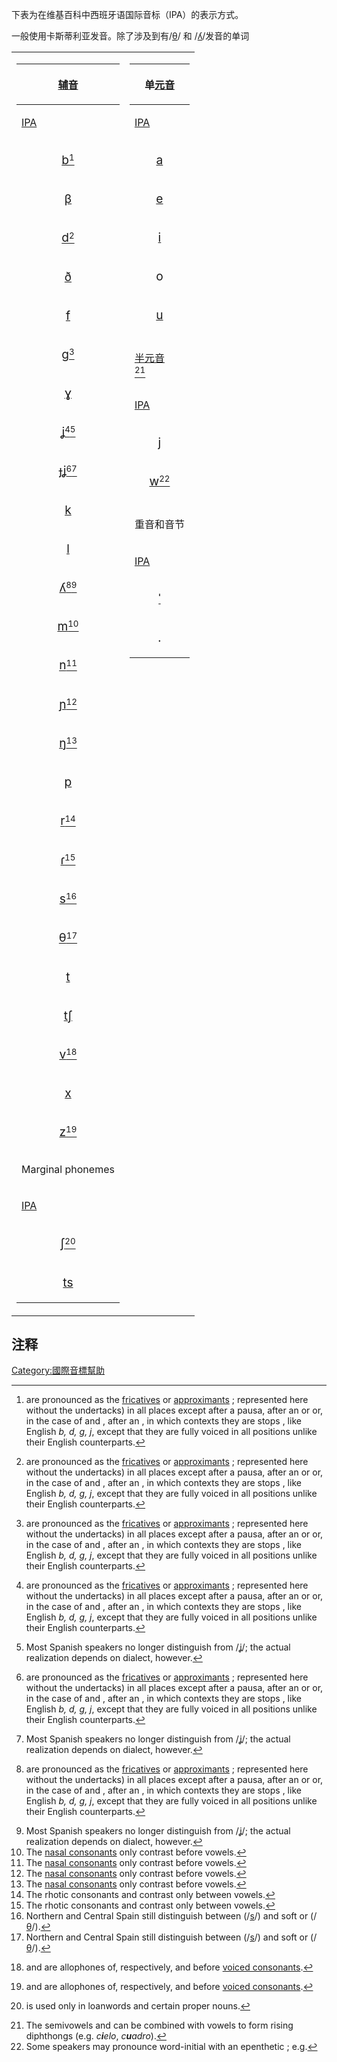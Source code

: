 下表为在维基百科中西班牙语国际音标（IPA）的表示方式。

一般使用卡斯蒂利亚发音。除了涉及到有<span class="IPA" title="Representation in the International Phonetic Alphabet (IPA)" contenteditable="false">/[[清齒擦音|θ]]/</span> 和 <span class="IPA" title="Representation in the International Phonetic Alphabet (IPA)" contenteditable="false">/[[硬颚边音|ʎ]]/</span>发音的单词
{| style="background: none" class="cx-highlight"

| style="vertical-align:top;" |
{| class="wikitable" style="margin-bottom: 10px;"
! colspan="4" | [[辅音|辅音]]
|-
![[Help:國際音標|IPA]]
! 举例 <br>
! 英语近似发音
!汉语拼音近似发音
|-
| style="text-align:center;" |<big><span class="IPA" title="Representation in the International Phonetic Alphabet (IPA)" contenteditable="false">[[濁雙唇塞音|b]]</span><span class="IPA" title="Representation in the International Phonetic Alphabet (IPA)" contenteditable="false"></span></big><ref name="Approximant">{{Template:IPA|/b, d, ɡ, ʝ/}} are pronounced as the [[擦音|fricatives]] or [[近音|approximants]] {{Template:IPA|[β̞, ð̞, ɣ̞, ʝ̞]}}; represented here without the undertacks) in all places except after a pausa, after an {{Template:IPA|/n/}} or {{Template:IPA|/m/}} or, in the case of {{Template:IPA|/d/}} and {{Template:IPA|/ʝ/}}, after an {{Template:IPA|/l/}}, in which contexts they are stops {{Template:IPA|[b, d, ɡ, ɟʝ]}}, like English ''b, d, g, j'', except that they are fully voiced in all positions unlike their English counterparts. </ref>
| '''b'''estia; em'''b'''uste; '''v'''aca; en'''v'''idia; fút'''b'''ol
| '''b'''est
|浊音b
|-
| style="text-align:center;" |<big><span class="IPA" title="Representation in the International Phonetic Alphabet (IPA)" contenteditable="false">[[濁雙唇擦音|β]]</span><span class="IPA" title="Representation in the International Phonetic Alphabet (IPA)" contenteditable="false"></span></big>
|be'''b'''é; o'''b'''tuso; vi'''v'''ir; cur'''v'''a
| 介于 ba'''b'''y和 be'''v'''y之间
|介于v和b之间，浊音
|-
| style="text-align:center;" |<big><span class="IPA" title="Representation in the International Phonetic Alphabet (IPA)" contenteditable="false">[[濁齒齦塞音|d]]</span><span class="IPA" title="Representation in the International Phonetic Alphabet (IPA)" contenteditable="false"></span></big><ref name="Approximant">{{Template:IPA|/b, d, ɡ, ʝ/}} are pronounced as the [[擦音|fricatives]] or [[近音|approximants]] {{Template:IPA|[β̞, ð̞, ɣ̞, ʝ̞]}}; represented here without the undertacks) in all places except after a pausa, after an {{Template:IPA|/n/}} or {{Template:IPA|/m/}} or, in the case of {{Template:IPA|/d/}} and {{Template:IPA|/ʝ/}}, after an {{Template:IPA|/l/}}, in which contexts they are stops {{Template:IPA|[b, d, ɡ, ɟʝ]}}, like English ''b, d, g, j'', except that they are fully voiced in all positions unlike their English counterparts. </ref>
|'''d'''edo; cuan'''d'''o; al'''d'''aba
|'''d'''ead
|浊音d
|-
| style="text-align:center;" |<big><span class="IPA" title="Representation in the International Phonetic Alphabet (IPA)" contenteditable="false">[[濁齒擦音|ð]]</span><span class="IPA" title="Representation in the International Phonetic Alphabet (IPA)" contenteditable="false"></span></big>
|dá'''d'''iva; ar'''d'''er; a'''d'''mirar
|'''th'''is
|无
|-
| style="text-align:center;" |<big><span class="IPA" title="Representation in the International Phonetic Alphabet (IPA)" contenteditable="false">[[清唇齒擦音|f]]</span><span class="IPA" title="Representation in the International Phonetic Alphabet (IPA)" contenteditable="false"></span></big>
|'''f'''ase; ca'''f'''é
|'''f'''ace
|f
|-
| style="text-align:center;" |<big><span class="IPA" title="Representation in the International Phonetic Alphabet (IPA)" contenteditable="false">[[濁軟顎塞音|ɡ]]</span><span class="IPA" title="Representation in the International Phonetic Alphabet (IPA)" contenteditable="false"></span></big><ref name="Approximant">{{Template:IPA|/b, d, ɡ, ʝ/}} are pronounced as the [[擦音|fricatives]] or [[近音|approximants]] {{Template:IPA|[β̞, ð̞, ɣ̞, ʝ̞]}}; represented here without the undertacks) in all places except after a pausa, after an {{Template:IPA|/n/}} or {{Template:IPA|/m/}} or, in the case of {{Template:IPA|/d/}} and {{Template:IPA|/ʝ/}}, after an {{Template:IPA|/l/}}, in which contexts they are stops {{Template:IPA|[b, d, ɡ, ɟʝ]}}, like English ''b, d, g, j'', except that they are fully voiced in all positions unlike their English counterparts. </ref>
|'''g'''ato; len'''g'''ua; '''gu'''erra
|'''g'''ot
|浊音g
|-
| style="text-align:center;" |<big><span class="IPA" title="Representation in the International Phonetic Alphabet (IPA)" contenteditable="false">[[濁軟顎擦音|ɣ]]</span><span class="IPA" title="Representation in the International Phonetic Alphabet (IPA)" contenteditable="false"></span></big>
|tri'''g'''o; amar'''g'''o; si'''gu'''e; si'''g'''no
|<span>类似于</span>'''g'''o, 但不像g那样完全阻住气流
|<span>类似于</span>'''g''', 但不像g那样完全阻住气流
|-
| style="text-align:center;" |<big><span class="IPA" title="Representation in the International Phonetic Alphabet (IPA)" contenteditable="false">[[浊硬颚擦音|ʝ]]</span><span class="IPA" title="Representation in the International Phonetic Alphabet (IPA)" contenteditable="false"></span></big><ref name="Approximant">{{Template:IPA|/b, d, ɡ, ʝ/}} are pronounced as the [[擦音|fricatives]] or [[近音|approximants]] {{Template:IPA|[β̞, ð̞, ɣ̞, ʝ̞]}}; represented here without the undertacks) in all places except after a pausa, after an {{Template:IPA|/n/}} or {{Template:IPA|/m/}} or, in the case of {{Template:IPA|/d/}} and {{Template:IPA|/ʝ/}}, after an {{Template:IPA|/l/}}, in which contexts they are stops {{Template:IPA|[b, d, ɡ, ɟʝ]}}, like English ''b, d, g, j'', except that they are fully voiced in all positions unlike their English counterparts. </ref><ref name="yeismo">Most Spanish speakers no longer distinguish {{Template:IPA|/ʎ/}} from <span class="IPA" title="Representation in the International Phonetic Alphabet (IPA)" contenteditable="false">/[[浊硬颚擦音|ʝ]]/</span>; the actual realization depends on dialect, however. </ref>
|a'''y'''uno; po'''y'''o
| '''y'''ou
|
|-
| style="text-align:center;" |<big><span class="IPA" title="Representation in the International Phonetic Alphabet (IPA)" contenteditable="false">[[濁硬顎塞擦音|ɟʝ]]</span><span class="IPA" title="Representation in the International Phonetic Alphabet (IPA)" contenteditable="false"></span></big><ref name="Approximant">{{Template:IPA|/b, d, ɡ, ʝ/}} are pronounced as the [[擦音|fricatives]] or [[近音|approximants]] {{Template:IPA|[β̞, ð̞, ɣ̞, ʝ̞]}}; represented here without the undertacks) in all places except after a pausa, after an {{Template:IPA|/n/}} or {{Template:IPA|/m/}} or, in the case of {{Template:IPA|/d/}} and {{Template:IPA|/ʝ/}}, after an {{Template:IPA|/l/}}, in which contexts they are stops {{Template:IPA|[b, d, ɡ, ɟʝ]}}, like English ''b, d, g, j'', except that they are fully voiced in all positions unlike their English counterparts. </ref><ref name="yeismo">Most Spanish speakers no longer distinguish {{Template:IPA|/ʎ/}} from <span class="IPA" title="Representation in the International Phonetic Alphabet (IPA)" contenteditable="false">/[[浊硬颚擦音|ʝ]]/</span>; the actual realization depends on dialect, however. </ref>
|cón'''y'''uge; ab'''y'''ecto
| '''j'''ob
|类似于zh
|-
| style="text-align:center;" |<big><span class="IPA" title="Representation in the International Phonetic Alphabet (IPA)" contenteditable="false">[[清軟顎塞音|k]]</span><span class="IPA" title="Representation in the International Phonetic Alphabet (IPA)" contenteditable="false"></span></big>
|'''c'''aña; la'''c'''a; '''qu'''ise; '''k'''ilo
|s'''c'''an
|g
|-
| style="text-align:center;" |<big><span class="IPA" title="Representation in the International Phonetic Alphabet (IPA)" contenteditable="false">[[齒齦邊音|l]]</span><span class="IPA" title="Representation in the International Phonetic Alphabet (IPA)" contenteditable="false"></span></big>
|'''l'''ino; a'''l'''haja; principa'''l'''
|'''l'''ean
|l
|-
| style="text-align:center;" |<big><span class="IPA" title="Representation in the International Phonetic Alphabet (IPA)" contenteditable="false">[[硬颚边音|ʎ]]</span><span class="IPA" title="Representation in the International Phonetic Alphabet (IPA)" contenteditable="false"></span></big><ref name="Approximant">{{Template:IPA|/b, d, ɡ, ʝ/}} are pronounced as the [[擦音|fricatives]] or [[近音|approximants]] {{Template:IPA|[β̞, ð̞, ɣ̞, ʝ̞]}}; represented here without the undertacks) in all places except after a pausa, after an {{Template:IPA|/n/}} or {{Template:IPA|/m/}} or, in the case of {{Template:IPA|/d/}} and {{Template:IPA|/ʝ/}}, after an {{Template:IPA|/l/}}, in which contexts they are stops {{Template:IPA|[b, d, ɡ, ɟʝ]}}, like English ''b, d, g, j'', except that they are fully voiced in all positions unlike their English counterparts. </ref><ref name="yeismo">Most Spanish speakers no longer distinguish {{Template:IPA|/ʎ/}} from <span class="IPA" title="Representation in the International Phonetic Alphabet (IPA)" contenteditable="false">/[[浊硬颚擦音|ʝ]]/</span>; the actual realization depends on dialect, however. </ref>
|'''ll'''ave; po'''ll'''o
| mi'''lli'''on
|类似于li
|-
| style="text-align:center;" |<big><span class="IPA" title="Representation in the International Phonetic Alphabet (IPA)" contenteditable="false">[[雙唇鼻音|m]]</span><span class="IPA" title="Representation in the International Phonetic Alphabet (IPA)" contenteditable="false"></span></big><ref name="nasal">The [[鼻音_(辅音)|nasal consonants]] {{Template:IPA|/n, m, ɲ/}} only contrast before vowels. </ref>
|'''m'''adre; co'''m'''er; ca'''m'''po; a'''n'''fibio
|'''m'''other
|m
|-
| style="text-align:center;" |<big><span class="IPA" title="Representation in the International Phonetic Alphabet (IPA)" contenteditable="false">[[齒齦鼻音|n]]</span><span class="IPA" title="Representation in the International Phonetic Alphabet (IPA)" contenteditable="false"></span></big><ref name="nasal">The [[鼻音_(辅音)|nasal consonants]] {{Template:IPA|/n, m, ɲ/}} only contrast before vowels. </ref>
|'''n'''ido; a'''n'''illo; a'''n'''helo; si'''n'''; álbu'''m'''
|'''n'''eed
|n
|-
| style="text-align:center;" |<big><span class="IPA" title="Representation in the International Phonetic Alphabet (IPA)" contenteditable="false">[[硬顎鼻音|ɲ]]</span><span class="IPA" title="Representation in the International Phonetic Alphabet (IPA)" contenteditable="false"></span></big><ref name="nasal">The [[鼻音_(辅音)|nasal consonants]] {{Template:IPA|/n, m, ɲ/}} only contrast before vowels. </ref>
|'''ñ'''andú; ca'''ñ'''ón; e'''n'''yesar
| ca'''ny'''on
|类似于ni
|-
| style="text-align:center;" |<big><span class="IPA" title="Representation in the International Phonetic Alphabet (IPA)" contenteditable="false">[[軟顎鼻音|ŋ]]</span><span class="IPA" title="Representation in the International Phonetic Alphabet (IPA)" contenteditable="false"></span></big><ref name="nasal">The [[鼻音_(辅音)|nasal consonants]] {{Template:IPA|/n, m, ɲ/}} only contrast before vowels. </ref>
|ci'''n'''co; ve'''n'''ga; co'''n'''quista
|si'''ng'''
|a'''ng'''
|-
| style="text-align:center;" |<big><span class="IPA" title="Representation in the International Phonetic Alphabet (IPA)" contenteditable="false">[[清雙唇塞音|p]]</span><span class="IPA" title="Representation in the International Phonetic Alphabet (IPA)" contenteditable="false"></span></big>
| '''p'''ozo; to'''p'''o
| s'''p'''ouse
|p
|-
| style="text-align:center;" |<big><span class="IPA" title="Representation in the International Phonetic Alphabet (IPA)" contenteditable="false">[[齿龈颤音|r]]</span><span class="IPA" title="Representation in the International Phonetic Alphabet (IPA)" contenteditable="false"></span></big><ref name="rhotic">The rhotic consonants {{Template:IPA|/ɾ/}} and {{Template:IPA|/r/}} contrast only between vowels. </ref>
|'''r'''umbo; ca'''rr'''o; hon'''r'''a; amo'''r'''; amor ete'''r'''no
|[[齿龈颤音|trilled r]]
|[[齿龈颤音|无（大舌颤音]]）
|-
| style="text-align:center;" |<big><span class="IPA" title="Representation in the International Phonetic Alphabet (IPA)" contenteditable="false">[[齒齦閃音|ɾ]]</span><span class="IPA" title="Representation in the International Phonetic Alphabet (IPA)" contenteditable="false"></span></big><ref name="rhotic">The rhotic consonants {{Template:IPA|/ɾ/}} and {{Template:IPA|/r/}} contrast only between vowels. </ref>
|ca'''r'''o; b'''r'''avo; amo'''r''' eterno
|ba'''tt'''er (American English)
|无
|-
| style="text-align:center;" |<big><span class="IPA" title="Representation in the International Phonetic Alphabet (IPA)" contenteditable="false">[[清齒齦擦音|s]]</span><span class="IPA" title="Representation in the International Phonetic Alphabet (IPA)" contenteditable="false"></span></big><ref name="seseo">Northern and Central Spain still distinguish between {{Template:Angle bracket|s}} (<span class="IPA" title="Representation in the International Phonetic Alphabet (IPA)" contenteditable="false">/[[清齒齦擦音|s]]/</span>) and soft {{Template:Angle bracket|c}} or {{Template:Angle bracket|z}} (<span class="IPA" title="Representation in the International Phonetic Alphabet (IPA)" contenteditable="false">/[[清齒擦音|θ]]/</span>). </ref>
|'''s'''aco; e'''s'''pita; '''x'''enón
|'''s'''ack
|s
|-
| style="text-align:center;" |<big><span class="IPA" title="Representation in the International Phonetic Alphabet (IPA)" contenteditable="false">[[清齒擦音|θ]]</span><span class="IPA" title="Representation in the International Phonetic Alphabet (IPA)" contenteditable="false"></span></big><ref name="seseo">Northern and Central Spain still distinguish between {{Template:Angle bracket|s}} (<span class="IPA" title="Representation in the International Phonetic Alphabet (IPA)" contenteditable="false">/[[清齒齦擦音|s]]/</span>) and soft {{Template:Angle bracket|c}} or {{Template:Angle bracket|z}} (<span class="IPA" title="Representation in the International Phonetic Alphabet (IPA)" contenteditable="false">/[[清齒擦音|θ]]/</span>). </ref>
|'''c'''ereal; en'''c'''ima; '''z'''orro; en'''z'''ima; pa'''z'''
|'''th'''ing
|无
|-
| style="text-align:center;" |<big><span class="IPA" title="Representation in the International Phonetic Alphabet (IPA)" contenteditable="false">[[清齒齦塞音|t]]</span><span class="IPA" title="Representation in the International Phonetic Alphabet (IPA)" contenteditable="false"></span></big>
| '''t'''amiz; á'''t'''omo
|s'''t'''and
|d
|-
| style="text-align:center;" |<big><span class="IPA" title="Representation in the International Phonetic Alphabet (IPA)" contenteditable="false">[[清顎齦塞擦音|tʃ]]</span><span class="IPA" title="Representation in the International Phonetic Alphabet (IPA)" contenteditable="false"></span></big>
|'''ch'''ubasco; ace'''ch'''ar
|'''ch'''oose
|类似于ch
|-
| style="text-align:center;" |<big><span class="IPA" title="Representation in the International Phonetic Alphabet (IPA)" contenteditable="false">[[濁唇齒擦音|v]]</span><span class="IPA" title="Representation in the International Phonetic Alphabet (IPA)" contenteditable="false"></span></big><ref name="vz">{{Template:IPA|[v]}} and {{Template:IPA|[z]}} are allophones of, respectively, {{Template:IPA|/f/}} and {{Template:IPA|/s/}} before [[清濁音|voiced consonants]].</ref>
| a'''f'''gano
|'''v'''an
|浊音f
|-
| style="text-align:center;" |<big><span class="IPA" title="Representation in the International Phonetic Alphabet (IPA)" contenteditable="false">[[清軟顎擦音|x]]</span><span class="IPA" title="Representation in the International Phonetic Alphabet (IPA)" contenteditable="false"></span></big>
|'''j'''amón; e'''j'''e; relo'''j'''; '''g'''eneral; Mé'''x'''ico<ref>The letter {{Template:Angle bracket|x}} represents {{Template:IPA|/x/}} only in certain proper names like ''Ximena'' and some placenames in current or former Mexico (''[[瓦哈卡州|Oaxaca]]'', ''[[德克萨斯州|Texas]]'').</ref>
|Scottish ''lo'''ch'''''
|h
|-
| style="text-align:center;" |<big><span class="IPA" title="Representation in the International Phonetic Alphabet (IPA)" contenteditable="false">[[濁齒齦擦音|z]]</span><span class="IPA" title="Representation in the International Phonetic Alphabet (IPA)" contenteditable="false"></span></big><ref name="vz">{{Template:IPA|[v]}} and {{Template:IPA|[z]}} are allophones of, respectively, {{Template:IPA|/f/}} and {{Template:IPA|/s/}} before [[清濁音|voiced consonants]].</ref>
|i'''s'''la; mi'''s'''mo; de'''s'''huesar
|qui'''z'''
|浊音s，平舌r
|-
! colspan="3" |Marginal phonemes
!
|-
! [[Help:國際音標|IPA]]
! 举例  
!英语近似发音  <br>
!
|-
| style="text-align:center;" |<big><span class="IPA" title="Representation in the International Phonetic Alphabet (IPA)" contenteditable="false">[[清顎齦擦音|ʃ]]</span><span class="IPA" title="Representation in the International Phonetic Alphabet (IPA)" contenteditable="false"></span></big><ref>{{Template:IPA|/ʃ/}} is used only in loanwords and certain proper nouns. </ref>
|'''sh'''ow; Ro'''ch'''er; Frei'''x'''enet
|'''sh'''ack
|类似于sh
|-
| style="text-align:center;" |<big><span class="IPA" title="Representation in the International Phonetic Alphabet (IPA)" contenteditable="false">[[清齒齦塞擦音|ts]]</span><span class="IPA" title="Representation in the International Phonetic Alphabet (IPA)" contenteditable="false"></span></big>
|aber'''tz'''ale; Pá'''tz'''cuaro
|ca'''ts'''
|c
|}
| style="vertical-align:top;" | 
{| class="wikitable" style="margin-bottom: 10px;"
! colspan="3" |单[[單母音|元音]]
|-
! [[Help:國際音標|IPA]]
! 举例  
!英语近似发音 <br>
|-
| style="text-align:center;" |<big><span class="IPA" title="Representation in the International Phonetic Alphabet (IPA)" contenteditable="false">[[開央不圓唇元音|a]]</span><span class="IPA" title="Representation in the International Phonetic Alphabet (IPA)" contenteditable="false"></span></big>
| '''a'''z'''a'''h'''a'''r
| f'''a'''ther
|-
| style="text-align:center;" |<big><span class="IPA" title="Representation in the International Phonetic Alphabet (IPA)" contenteditable="false">[[中前不圆唇元音|e]]</span><span class="IPA" title="Representation in the International Phonetic Alphabet (IPA)" contenteditable="false"></span></big>
| v'''e'''h'''e'''m'''e'''nt'''e'''
| s'''e'''t
|-
| style="text-align:center;" |<big><span class="IPA" title="Representation in the International Phonetic Alphabet (IPA)" contenteditable="false">[[閉前不圓唇元音|i]]</span><span class="IPA" title="Representation in the International Phonetic Alphabet (IPA)" contenteditable="false"></span></big>
| d'''i'''m'''i'''t'''i'''r; m'''í'''o; '''y'''
| s'''ee'''
|-
| style="text-align:center;" |<big><span class="IPA" title="Representation in the International Phonetic Alphabet (IPA)" contenteditable="false">o</span><span class="IPA" title="Representation in the International Phonetic Alphabet (IPA)" contenteditable="false"></span></big>
| b'''o'''sc'''o'''s'''o'''
| s'''o'''le
|-
| style="text-align:center;" |<big><span class="IPA" title="Representation in the International Phonetic Alphabet (IPA)" contenteditable="false">[[閉後圓唇元音|u]]</span><span class="IPA" title="Representation in the International Phonetic Alphabet (IPA)" contenteditable="false"></span></big>
| c'''u'''c'''u'''r'''u'''cho; d'''ú'''o
| f'''oo'''d
|-

|-
! colspan="3" | [[半元音|半元音]]<br>
<ref name="Semivowel">The semivowels {{Template:IPAblink|w}} and {{Template:IPAblink|j}} can be combined with vowels to form rising diphthongs (e.g. ''c'''i'''elo'', ''c'''u'''adro''). </ref>
|-
![[Help:國際音標|IPA]] 
! 举例   
!英语近似发音 <br>
|-
| style="text-align:center;" |<big><span class="IPA" title="Representation in the International Phonetic Alphabet (IPA)" contenteditable="false">[[硬顎近音|j]]</span><span class="IPA" title="Representation in the International Phonetic Alphabet (IPA)" contenteditable="false"></span></big>
|<span lang="es" contenteditable="false">al'''i'''ada; c'''i'''elo; ampl'''i'''o; c'''i'''udad</span>
|'''y'''et
|-
| style="text-align:center;" |<big><span class="IPA" title="Representation in the International Phonetic Alphabet (IPA)" contenteditable="false">[[濁圓唇軟顎近音|w]]</span><span class="IPA" title="Representation in the International Phonetic Alphabet (IPA)" contenteditable="false"></span></big><ref>Some speakers may pronounce word-initial {{Template:IPA|[w]}} with an epenthetic {{Template:IPA|[ɡ]}}; e.g. </ref>
|<span lang="es" contenteditable="false">c'''u'''adro; f'''u'''ego; H'''u'''ila ard'''u'''o</span>
|'''w'''ine
|-

|-
! colspan="3" |重音和音节
|-
! [[Help:國際音標|IPA]]
! 举例  
!英语近似发音 <br>
|-
| style="text-align:center;" |<big><span class="IPA" title="Representation in the International Phonetic Alphabet (IPA)" contenteditable="false">[[轻重音|ˈ]]</span><span class="IPA" title="Representation in the International Phonetic Alphabet (IPA)" contenteditable="false"></span></big>
| ciu'''dad''' <span class="IPA" title="Representation in the International Phonetic Alphabet (IPA)" contenteditable="false">[θjuˈðað]</span>
| do'''main'''
|-
| style="text-align:center;" |<big><span class="IPA" title="Representation in the International Phonetic Alphabet (IPA)" contenteditable="false">.</span></big>
| '''mí'''o <span class="IPA" title="Representation in the International Phonetic Alphabet (IPA)" contenteditable="false">[ˈmi.o]</span>
| '''Ma'''yan
|}
|}
{{IPA Keys}}

== 注释 ==
{{Reflist}}
[[Category:國際音標幫助|Category:國際音標幫助]]